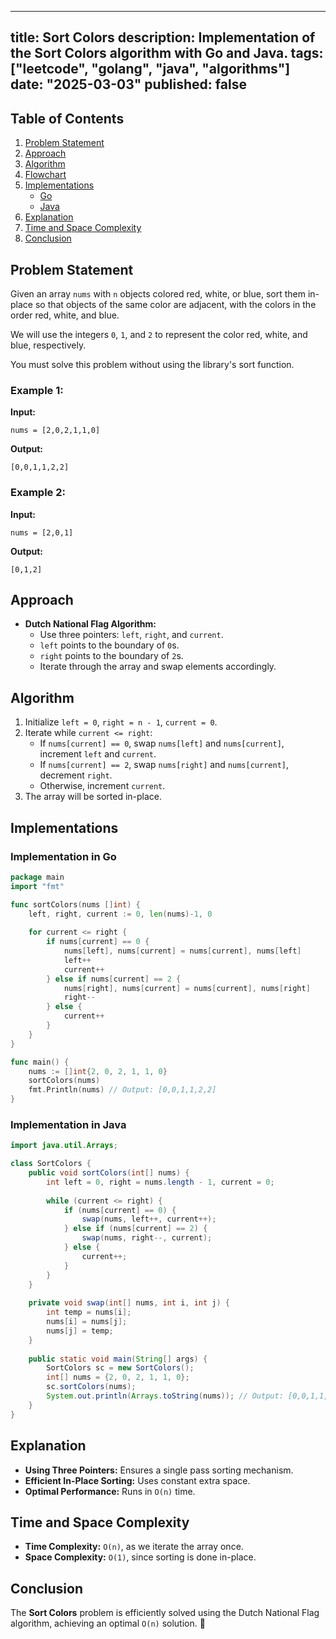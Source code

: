 ---
title: Sort Colors
description: Implementation of the Sort Colors algorithm with Go and Java.
tags: ["leetcode", "golang", "java", "algorithms"]
date: "2025-03-03"
published: false
----------------

## Table of Contents

1. [Problem Statement](#problem-statement)
2. [Approach](#approach)
3. [Algorithm](#algorithm)
4. [Flowchart](#flowchart)
5. [Implementations](#implementations)
   - [Go](#implementation-in-go)
   - [Java](#implementation-in-java)
6. [Explanation](#explanation)
7. [Time and Space Complexity](#time-and-space-complexity)
8. [Conclusion](#conclusion)

## Problem Statement

Given an array `nums` with `n` objects colored red, white, or blue, sort them in-place so that objects of the same color are adjacent, with the colors in the order red, white, and blue.

We will use the integers `0`, `1`, and `2` to represent the color red, white, and blue, respectively.

You must solve this problem without using the library's sort function.

### Example 1:

**Input:**
```
nums = [2,0,2,1,1,0]
```
**Output:**
```
[0,0,1,1,2,2]
```

### Example 2:

**Input:**
```
nums = [2,0,1]
```
**Output:**
```
[0,1,2]
```

## Approach

- **Dutch National Flag Algorithm:**
  - Use three pointers: `left`, `right`, and `current`.
  - `left` points to the boundary of `0`s.
  - `right` points to the boundary of `2`s.
  - Iterate through the array and swap elements accordingly.

## Algorithm

1. Initialize `left = 0`, `right = n - 1`, `current = 0`.
2. Iterate while `current <= right`:
   - If `nums[current] == 0`, swap `nums[left]` and `nums[current]`, increment `left` and `current`.
   - If `nums[current] == 2`, swap `nums[right]` and `nums[current]`, decrement `right`.
   - Otherwise, increment `current`.
3. The array will be sorted in-place.

## Implementations

### Implementation in Go

```go
package main
import "fmt"

func sortColors(nums []int) {
    left, right, current := 0, len(nums)-1, 0
    
    for current <= right {
        if nums[current] == 0 {
            nums[left], nums[current] = nums[current], nums[left]
            left++
            current++
        } else if nums[current] == 2 {
            nums[right], nums[current] = nums[current], nums[right]
            right--
        } else {
            current++
        }
    }
}

func main() {
    nums := []int{2, 0, 2, 1, 1, 0}
    sortColors(nums)
    fmt.Println(nums) // Output: [0,0,1,1,2,2]
}
```

### Implementation in Java

```java
import java.util.Arrays;

class SortColors {
    public void sortColors(int[] nums) {
        int left = 0, right = nums.length - 1, current = 0;
        
        while (current <= right) {
            if (nums[current] == 0) {
                swap(nums, left++, current++);
            } else if (nums[current] == 2) {
                swap(nums, right--, current);
            } else {
                current++;
            }
        }
    }
    
    private void swap(int[] nums, int i, int j) {
        int temp = nums[i];
        nums[i] = nums[j];
        nums[j] = temp;
    }
    
    public static void main(String[] args) {
        SortColors sc = new SortColors();
        int[] nums = {2, 0, 2, 1, 1, 0};
        sc.sortColors(nums);
        System.out.println(Arrays.toString(nums)); // Output: [0,0,1,1,2,2]
    }
}
```

## Explanation

- **Using Three Pointers:** Ensures a single pass sorting mechanism.
- **Efficient In-Place Sorting:** Uses constant extra space.
- **Optimal Performance:** Runs in `O(n)` time.

## Time and Space Complexity

- **Time Complexity:** `O(n)`, as we iterate the array once.
- **Space Complexity:** `O(1)`, since sorting is done in-place.

## Conclusion

The **Sort Colors** problem is efficiently solved using the Dutch National Flag algorithm, achieving an optimal `O(n)` solution. 🚀

